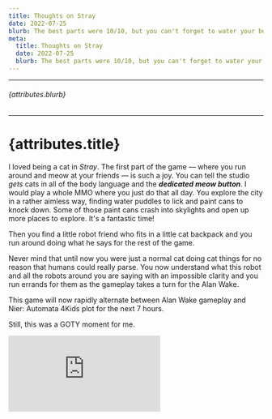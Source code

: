 ```yaml
---
title: Thoughts on Stray
date: 2022-07-25
blurb: The best parts were 10/10, but you can't forget to water your boy.
meta:
  title: Thoughts on Stray
  date: 2022-07-25
  blurb: The best parts were 10/10, but you can't forget to water your boy.
---
```


---

###### {attributes.blurb}

---

# {attributes.title}

I loved being a cat in _Stray_. The first part of the game &mdash; where you run around and meow at your friends &mdash; is such a joy. You can tell the studio _gets_ cats in all of the body language and the **_dedicated meow button_**. I would play a whole MMO where you just do that all day. You explore the city in a rather aimless way, finding water puddles to lick and paint cans to knock down. Some of those paint cans crash into skylights and open up more places to explore. It's a fantastic time!

Then you find a little robot friend who fits in a little cat backpack and you run around doing what he says for the rest of the game.

Never mind that until now you were just a normal cat doing cat things for no reason that humans could really parse. You now understand what this robot and all the robots around you are saying with an impossible clarity and you run errands for them as the gameplay takes a turn for the Alan Wake.

This game will now rapidly alternate between Alan Wake gameplay and Nier: Automata 4Kids plot for the next 7 hours.

Still, this was a GOTY moment for me.

<div style={{ position: 'relative', paddingTop: '56.25%' }}>
  <iframe
    src="https://www.youtube.com/embed/TnSk_UCMhNw"
    frameBorder="0"
    allowFullScreen
    style={{
      position: 'absolute',
      top: 0,
      left: 0,
      width: '100%',
      height: '100%',
    }}
  ></iframe>
</div>
